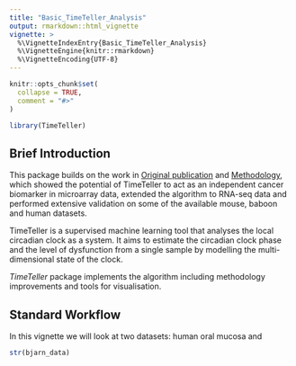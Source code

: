 ```yaml
---
title: "Basic_TimeTeller_Analysis"
output: rmarkdown::html_vignette
vignette: >
  %\VignetteIndexEntry{Basic_TimeTeller_Analysis}
  %\VignetteEngine{knitr::rmarkdown}
  %\VignetteEncoding{UTF-8}
---
```


```r
knitr::opts_chunk$set(
  collapse = TRUE,
  comment = "#>"
)
```

```r
library(TimeTeller)
```

## Brief Introduction

This package builds on the work in [Original publication](https://www.biorxiv.org/content/10.1101/622050v2) and [Methodology](https://www.biorxiv.org/content/10.1101/2023.03.14.532177v1.full.pdf), which showed the potential of TimeTeller to act as an independent cancer biomarker in microarray data, extended the algorithm to RNA-seq data and performed extensive validation on some of the available mouse, baboon and human datasets.

TimeTeller is a supervised machine learning tool that analyses the local circadian clock as a system. It aims to estimate the circadian clock phase and the level of dysfunction from a single sample by modelling the multi-dimensional state of the clock. 

*TimeTeller* package implements the algorithm including methodology improvements and tools for visualisation.

## Standard Workflow

In this vignette we will look at two datasets: human oral mucosa and 

```r
str(bjarn_data)
```
